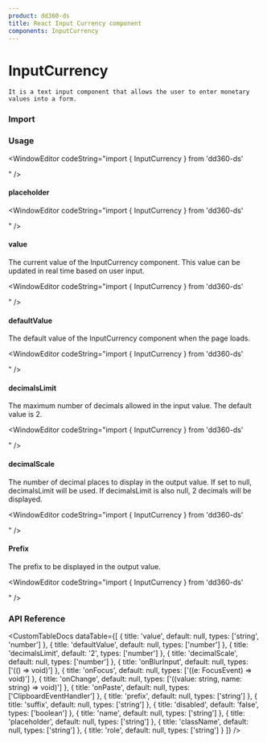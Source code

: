 ```yaml
---
product: dd360-ds
title: React Input Currency component
components: InputCurrency
---
```


# <span name="floating-nav">InputCurrency</span>

    It is a text input component that allows the user to enter monetary values into a form.

### <span name="floating-nav">Import</span>

<WindowEditor codeString="import { InputCurrency } from 'dd360-ds'" />
<WindowEditor codeString="import InputCurrency from 'dd360-ds/InputCurrency'" />

### <span name="floating-nav">Usage</span>

<ContainerComponentDoc className="gap-y-2">
    <InputCurrency defaultValue='0.00' />
</ContainerComponentDoc>

<WindowEditor codeString="import { InputCurrency } from 'dd360-ds'

<InputCurrency defaultValue='0.00' />" />

#### <span name="floating-nav">placeholder</span>

<ContainerComponentDoc className="gap-y-2">
    <InputCurrency placeholder="100" />
</ContainerComponentDoc>

<WindowEditor codeString="import { InputCurrency } from 'dd360-ds'

<InputCurrency placeholder='100' />" />

#### <span name="floating-nav">value</span>

The current value of the InputCurrency component. This value can be updated in real time based on user input.

<ContainerComponentDoc className="gap-y-2">
    <InputCurrency value={10.3} />
</ContainerComponentDoc>

<WindowEditor codeString="import { InputCurrency } from 'dd360-ds'

<InputCurrency value={10.3} />" />

#### defaultValue

The default value of the InputCurrency component when the page loads.

<ContainerComponentDoc className="gap-y-2">
    <InputCurrency defaultValue={10.3} />
</ContainerComponentDoc>

<WindowEditor codeString="import { InputCurrency } from 'dd360-ds'

<InputCurrency defaultValue={10.3} />" />

#### <span name="floating-nav">decimalsLimit</span>

The maximum number of decimals allowed in the input value. The default value is 2.

<ContainerComponentDoc className="gap-y-2">
    <InputCurrency decimalsLimit={1} defaultValue='0.0' />
</ContainerComponentDoc>

<WindowEditor codeString="import { InputCurrency } from 'dd360-ds'

<InputCurrency decimalsLimit={1} defaultValue='0.0' />" />

#### <span name="floating-nav">decimalScale</span>

The number of decimal places to display in the output value. If set to null, decimalsLimit will be used. If decimalsLimit is also null, 2 decimals will be displayed.

<ContainerComponentDoc className="gap-y-2">
    <InputCurrency decimalScale={3} defaultValue='0.00' />
</ContainerComponentDoc>

<WindowEditor codeString="import { InputCurrency } from 'dd360-ds'

<InputCurrency decimalScale={3} defaultValue='0.00' />" />

#### <span name="floating-nav">Prefix</span>

The prefix to be displayed in the output value.

<ContainerComponentDoc className="gap-y-2">
    <InputCurrency prefix="$" defaultValue='0.00' />
</ContainerComponentDoc>

<WindowEditor codeString="import { InputCurrency } from 'dd360-ds'

<InputCurrency prefix='$' defaultValue='0.00' />" />

### <span name="floating-nav">API Reference</span>

<CustomTableDocs
    dataTable={[
        {
            title: 'value',
            default: null,
            types: ['string', 'number']
        },
        { title: 'defaultValue', default: null, types: ['number'] },
        { title: 'decimalsLimit', default: '2', types: ['number'] },
        { title: 'decimalScale', default: null, types: ['number'] },
        { title: 'onBlurInput', default: null, types: ['(() => void)'] },
        { title: 'onFocus', default: null, types: ['((e: FocusEvent<HTMLInputElement>) => void)'] },
        { title: 'onChange', default: null, types: ['((value: string, name: string) => void)'] },
        { title: 'onPaste', default: null, types: ['ClipboardEventHandler<HTMLInputElement>'] },
        { title: 'prefix', default: null, types: ['string'] },
        { title: 'suffix', default: null, types: ['string'] },
        { title: 'disabled', default: 'false', types: ['boolean'] },
        { title: 'name', default: null, types: ['string'] },
        { title: 'placeholder', default: null, types: ['string'] },
        { title: 'className', default: null, types: ['string'] },
        { title: 'role', default: null, types: ['string'] }
    ]}
/>
